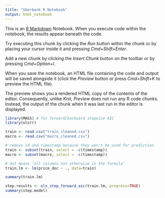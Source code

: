```yaml
---
title: "Sberbank R Notebook"
output: html_notebook
---
```


This is an [R Markdown](http://rmarkdown.rstudio.com) Notebook. When you execute code within the notebook, the results appear beneath the code. 

Try executing this chunk by clicking the *Run* button within the chunk or by placing your cursor inside it and pressing *Cmd+Shift+Enter*. 

Add a new chunk by clicking the *Insert Chunk* button on the toolbar or by pressing *Cmd+Option+I*.

When you save the notebook, an HTML file containing the code and output will be saved alongside it (click the *Preview* button or press *Cmd+Shift+K* to preview the HTML file). 

The preview shows you a rendered HTML copy of the contents of the editor. Consequently, unlike *Knit*, *Preview* does not run any R code chunks. Instead, the output of the chunk when it was last run in the editor is displayed.

```r
library(MASS) # for forward/backward stepwise AIC
library(olsrr)
```


```r
train <- read.csv("train_cleaned.csv")
macro <- read.csv("macro_cleaned.csv")
```

```r
# remove id and timestamp because they won't be used for prediction
train <- subset(train, select = -c(timestamp))
macro <- subset(macro, select = -c(timestamp))
```

```r
# dot means 'all columns not otherwise in the formula'
train.lm <- lm(price_doc ~ ., data=train)
```

```r
summary(train.lm)
```

```r
step.results <- ols_step_forward_aic(train.lm, progress=TRUE)
summary(step.model)
```















